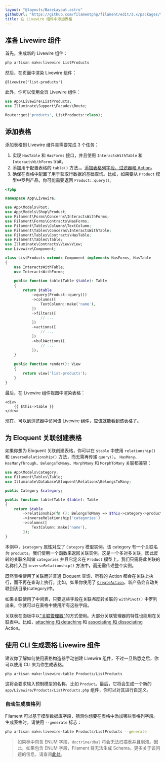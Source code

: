 ```yaml
---
layout: "@layouts/BaseLayout.astro"
githubUrl: "https://github.com/filamentphp/filament/edit/3.x/packages/tables/docs/11-adding-a-table-to-a-livewire-component.md"
title: 在 Livewire 组件中添加表格
---
```


## 准备 Livewire 组件

首先，生成新的 Livewire 组件：

```bash
php artisan make:livewire ListProducts
```

然后，在页面中渲染 Livewire 组件：

```blade
@livewire('list-products')
```

此外，你可以使用全页 Livewire 组件：

```php
use App\Livewire\ListProducts;
use Illuminate\Support\Facades\Route;

Route::get('products', ListProducts::class);
```

## 添加表格

添加表格到 Livewire 组件类需要完成 3 个任务：

1) 实现 `HasTable` 和 `HasForms` 接口，并且使用 `InteractsWithTable` 和 `InteractsWithForms` trait。
2) 添加用于配置表格的 `table()` 方法，。[添加表格列字段、过滤器和 Action](getting-started#列字段)。
3) 确保在表格中配置了用于获取行数据的基础查询。比如，如果要从 `Product` 模型中罗列产品，你可能需要返回 `Product::query()`。

```php
<?php

namespace App\Livewire;

use App\Models\Post;
use App\Models\Shop\Product;
use Filament\Forms\Concerns\InteractsWithForms;
use Filament\Forms\Contracts\HasForms;
use Filament\Tables\Columns\TextColumn;
use Filament\Tables\Concerns\InteractsWithTable;
use Filament\Tables\Contracts\HasTable;
use Filament\Tables\Table;
use Illuminate\Contracts\View\View;
use Livewire\Component;

class ListProducts extends Component implements HasForms, HasTable
{
    use InteractsWithTable;
    use InteractsWithForms;
    
    public function table(Table $table): Table
    {
        return $table
            ->query(Product::query())
            ->columns([
                TextColumn::make('name'),
            ])
            ->filters([
                // ...
            ])
            ->actions([
                // ...
            ])
            ->bulkActions([
                // ...
            ]);
    }
    
    public function render(): View
    {
        return view('list-products');
    }
}
```

最后，在 Livewire 组件视图中渲染表格：

```blade
<div>
    {{ $this->table }}
</div>
```

现在，可以到浏览器中访问该 Livewire 组件，应该就能看到该表格了。

## 为 Eloquent 关联创建表格

如果你想为 Eloquent 关联创建表格，你可以在 `$table` 中使用 `relationship()` 和 `inverseRelationship()` 方法，而无需再传递 `query()`。 `HasMany`、`HasManyThrough`、`BelongsToMany`、`MorphMany` 和 `MorphToMany` 关联都兼容：

```php
use App\Models\Category;
use Filament\Tables\Table;
use Illuminate\Database\Eloquent\Relations\BelongsToMany;

public Category $category;

public function table(Table $table): Table
{
    return $table
        ->relationship(fn (): BelongsToMany => $this->category->products())
        ->inverseRelationship('categories')
        ->columns([
            TextColumn::make('name'),
        ]);
}
```

本例中，`$category` 属性对应了 `Category` 模型实例。该 category 有一个关联名为 `products`。我们使用一个函数来返回关联实例。这是一个多对多关联，因此反转的关联名叫做 `categories` 并且它定义在 `Product` 模型上。我们只需将此关联的名称传入到 `inverseRelationship()` 方法中，而无需传递整个实例。

既然表格使用了关联而非普通 Eloquent 查询，所有的 Action 都会在关联上执行，而不再在查询上执行。比如，如果你使用了 [`CreateAction`](../actions/prebuilt-actions/create)，新产品会自动关联到该目录(category)中。

如果关联使用了中间表，只要这些字段在关联*和*反转关联的 `withPivot()` 中罗列出来，你就可以在表格中使用所有这些字段。

关联表在面板中以["关联管理器"](../panels/resources/relation-managers#创建关联管理器)的方式使用。大部分关联管理器的特性也能用在关联表中。比如，[attaching 和 detaching](../panels/resources/relation-managers#attaching-and-detaching-records) 和 [associating 和 dissociating](../panels/resources/relation-managers#associating-and-dissociating-records) Action。

## 使用 CLI 生成表格 Livewire 组件

建议你了解如何使用表格构造器手动创建 Livewire 组件，不过一旦熟悉之后，你可以使用 CLI 来为你生成表格。

```bash
php artisan make:livewire-table Products/ListProducts
```

这将会要求输入预制模型的名称，比如 `Product`。最后，它将会生成一个新的 `app/Livewire/Products/ListProducts.php` 组件，你可以对其进行自定义。

### 自动生成表格列

Filament 可以基于模型数据库字段，猜测你想要在表格中添加哪些表格列字段。生成表格时，请使用 `--generate` 标志：

```bash
php artisan make:livewire-table Products/ListProducts --generate
```

> 如果标中包含 ENUM 字段，`doctrine/dbal` 将会无法扫描表并且崩溃。因此，如果包含 ENUM 字段，Filament 将无法生成 Schema。更多关于该问题的信息，请查阅[此处](https://github.com/doctrine/dbal/issues/3819#issuecomment-573419808)。

